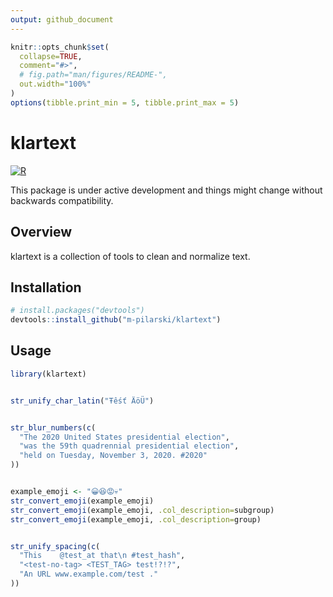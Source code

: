 ```yaml
---
output: github_document
---
```


<!-- README.md is generated from README.Rmd. Please edit that file -->

```r
knitr::opts_chunk$set(
  collapse=TRUE,
  comment="#>",
  # fig.path="man/figures/README-",
  out.width="100%"
)
options(tibble.print_min = 5, tibble.print_max = 5)
```

# klartext

[![R](https://github.com/m-pilarski/klartext/actions/workflows/r.yml/badge.svg)](https://github.com/m-pilarski/klartext/actions/workflows/r.yml)

This package is under active development and things might change without backwards compatibility.

## Overview

klartext is a collection of tools to clean and normalize text.

## Installation

```r

# install.packages("devtools")
devtools::install_github("m-pilarski/klartext")

```

## Usage

```r

library(klartext)


str_unify_char_latin("Ŧêśť ÄöÜ")


str_blur_numbers(c(
  "The 2020 United States presidential election",
  "was the 59th quadrennial presidential election",
  "held on Tuesday, November 3, 2020. #2020"
))


example_emoji <- "😀😆😡💀"
str_convert_emoji(example_emoji)
str_convert_emoji(example_emoji, .col_description=subgroup)
str_convert_emoji(example_emoji, .col_description=group)


str_unify_spacing(c(
  "This    @test_at that\n #test_hash", 
  "<test-no-tag> <TEST_TAG> test!?!?",
  "An URL www.example.com/test ."
))

```
